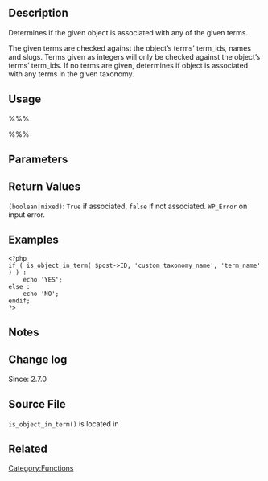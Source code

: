 {{Languages|
{{en|Function Reference/is_object_in_term}}
{{it|Riferimento funzioni/is_object_in_term}}
{{ja|関数リファレンス/is_object_in_term}}
}}

== Description ==

Determines if the given object is associated with any of the given terms.

The given terms are checked against the object’s terms’ term_ids, names and slugs. Terms given as integers will only be checked against the object’s terms’ term_ids. If no terms are given, determines if object is associated with any terms in the given taxonomy.

== Usage ==

%%%<?php is_object_in_term( $object_id, $taxonomy, $terms = null ) ?>%%%

== Parameters ==
{{Parameter|$object_id|integer|ID of the object to check. (post ID, link ID, etc.)}}
{{Parameter|$taxonomy|string|A single taxonomy name.}}
{{Parameter|$terms|mixed|The term ID, name or slug or an array of such.|optional|NULL}}

== Return Values ==

; <tt>(boolean&#124;mixed)</tt>: <tt>True</tt> if associated, <tt>false</tt> if not associated. <tt>WP_Error</tt> on input error.

== Examples ==

<pre>
<?php
if ( is_object_in_term( $post->ID, 'custom_taxonomy_name', 'term_name' ) ) :
	echo 'YES';
else :
	echo 'NO';
endif;
?>
</pre>

== Notes ==

== Change log ==

Since: 2.7.0

==Source File==

<tt>is_object_in_term()</tt> is located in {{Trac|wp-includes/taxonomy.php}}.

== Related ==

{{Term Tags}}

{{Tag Footer}}

[[Category:Functions]]